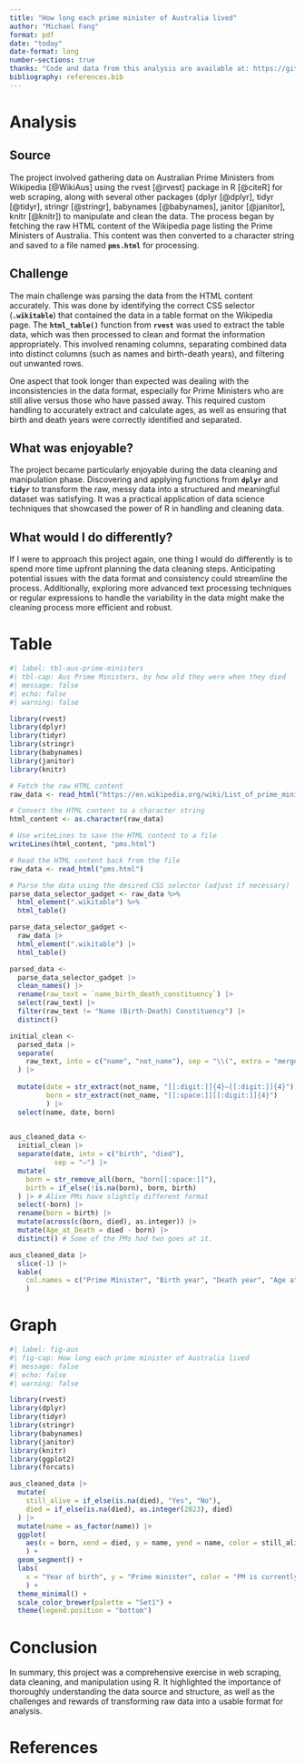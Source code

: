 ```yaml
---
title: "How long each prime minister of Australia lived"
author: "Michael Fang"
format: pdf
date: "today"
date-format: long
number-sections: true
thanks: "Code and data from this analysis are available at: https://github.com/fanger2791/PrimeMinistersAus"
bibliography: references.bib
---
```


# Analysis

## Source

The project involved gathering data on Australian Prime Ministers from Wikipedia [@WikiAus] using the rvest [@rvest] package in R [@citeR] for web scraping, along with several other packages (dplyr [@dplyr], tidyr [@tidyr], stringr [@stringr], babynames [@babynames], janitor [@janitor], knitr [@knitr]) to manipulate and clean the data. The process began by fetching the raw HTML content of the Wikipedia page listing the Prime Ministers of Australia. This content was then converted to a character string and saved to a file named **`pms.html`** for processing.

## Challenge

The main challenge was parsing the data from the HTML content accurately. This was done by identifying the correct CSS selector (**`.wikitable`**) that contained the data in a table format on the Wikipedia page. The **`html_table()`** function from **`rvest`** was used to extract the table data, which was then processed to clean and format the information appropriately. This involved renaming columns, separating combined data into distinct columns (such as names and birth-death years), and filtering out unwanted rows.

One aspect that took longer than expected was dealing with the inconsistencies in the data format, especially for Prime Ministers who are still alive versus those who have passed away. This required custom handling to accurately extract and calculate ages, as well as ensuring that birth and death years were correctly identified and separated.

## What was enjoyable?

The project became particularly enjoyable during the data cleaning and manipulation phase. Discovering and applying functions from **`dplyr`** and **`tidyr`** to transform the raw, messy data into a structured and meaningful dataset was satisfying. It was a practical application of data science techniques that showcased the power of R in handling and cleaning data.

## What would I do differently?

If I were to approach this project again, one thing I would do differently is to spend more time upfront planning the data cleaning steps. Anticipating potential issues with the data format and consistency could streamline the process. Additionally, exploring more advanced text processing techniques or regular expressions to handle the variability in the data might make the cleaning process more efficient and robust.

# Table

```r
#| label: tbl-aus-prime-ministers
#| tbl-cap: Aus Prime Ministers, by how old they were when they died
#| message: false
#| echo: false
#| warning: false

library(rvest)
library(dplyr)
library(tidyr)
library(stringr)
library(babynames)
library(janitor)
library(knitr)

# Fetch the raw HTML content
raw_data <- read_html("https://en.wikipedia.org/wiki/List_of_prime_ministers_of_Australia")

# Convert the HTML content to a character string
html_content <- as.character(raw_data)

# Use writeLines to save the HTML content to a file
writeLines(html_content, "pms.html")

# Read the HTML content back from the file
raw_data <- read_html("pms.html")

# Parse the data using the desired CSS selector (adjust if necessary)
parse_data_selector_gadget <- raw_data %>%
  html_element(".wikitable") %>%
  html_table()

parse_data_selector_gadget <-
  raw_data |>
  html_element(".wikitable") |>
  html_table()

parsed_data <-
  parse_data_selector_gadget |> 
  clean_names() |> 
  rename(raw_text = `name_birth_death_constituency`) |> 
  select(raw_text) |> 
  filter(raw_text != "Name (Birth-Death) Constituency") |> 
  distinct() 

initial_clean <-
  parsed_data |>
  separate(
    raw_text, into = c("name", "not_name"), sep = "\\(", extra = "merge",
  ) |> 
  
  mutate(date = str_extract(not_name, "[[:digit:]]{4}–[[:digit:]]{4}"),
         born = str_extract(not_name, "[[:space:]][[:digit:]]{4}")
         ) |>
  select(name, date, born)
  

aus_cleaned_data <-
  initial_clean |>
  separate(date, into = c("birth", "died"), 
           sep = "–") |>
  mutate(
    born = str_remove_all(born, "born[[:space:]]"),
    birth = if_else(!is.na(born), born, birth)
  ) |> # Alive PMs have slightly different format
  select(-born) |>
  rename(born = birth) |> 
  mutate(across(c(born, died), as.integer)) |> 
  mutate(Age_at_Death = died - born) |> 
  distinct() # Some of the PMs had two goes at it.

aus_cleaned_data |>
  slice(-1) |>
  kable(
    col.names = c("Prime Minister", "Birth year", "Death year", "Age at death")
    )
```

# Graph

```r
#| label: fig-aus
#| fig-cap: How long each prime minister of Australia lived
#| message: false
#| echo: false
#| warning: false

library(rvest)
library(dplyr)
library(tidyr)
library(stringr)
library(babynames)
library(janitor)
library(knitr)
library(ggplot2)
library(forcats)

aus_cleaned_data |>
  mutate(
    still_alive = if_else(is.na(died), "Yes", "No"),
    died = if_else(is.na(died), as.integer(2023), died)
  ) |>
  mutate(name = as_factor(name)) |>
  ggplot(
    aes(x = born, xend = died, y = name, yend = name, color = still_alive)
    ) +
  geom_segment() +
  labs(
    x = "Year of birth", y = "Prime minister", color = "PM is currently alive"
    ) +
  theme_minimal() +
  scale_color_brewer(palette = "Set1") +
  theme(legend.position = "bottom")
```

# Conclusion

In summary, this project was a comprehensive exercise in web scraping, data cleaning, and manipulation using R. It highlighted the importance of thoroughly understanding the data source and structure, as well as the challenges and rewards of transforming raw data into a usable format for analysis.

\newpage

# References
